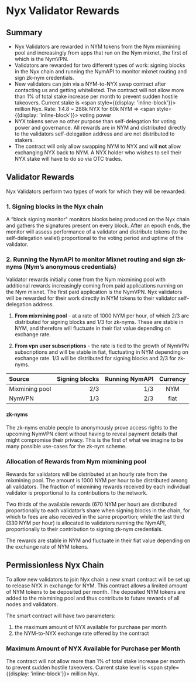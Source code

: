 

# Nyx Validator Rewards

<TimeNow />

## Summary

* Nyx Validators are rewarded in NYM tokens from the Nym mixmining pool and increasingly from apps that run on the Nym mixnet, the first of which is the NymVPN.
* Validators are rewarded for two different types of work: signing blocks in the Nyx chain and running the NymAPI to monitor mixnet routing and sign zk-nym credentials.
* New validators can join via a NYM-to-NYX swap contract after contacting us and getting whitelisted. The contract will not allow more than 1% of total stake increase per month to prevent sudden hostile takeovers. Current stake is <span style={{display: 'inline-block'}}><NyxTotalStake /></span> million Nyx. Rate: 1:4.8 ~ 288k NYX for 60k NYM \=\> <span style={{display: 'inline-block'}}><NyxPercentStake /></span> voting power
* NYX tokens serve no other purpose than self-delegation for voting power and governance. All rewards are in NYM and distributed directly to the validators self-delegation address and are not distributed to stakers.
* The contract will only allow swapping NYM to NYX and will **not** allow exchanging NYX back to NYM. A NYX holder who wishes to sell their NYX stake will have to do so via OTC trades.

## Validator Rewards

Nyx Validators perform two types of work for which they will be rewarded:

### 1. Signing blocks in the Nyx chain

A “block signing monitor" monitors blocks being produced on the Nyx chain and gathers the signatures present on every block. After an epoch ends, the monitor will assess performance of a validator and distribute tokens (to the self-delegation wallet) proportional to the voting period and uptime of the validator.

### 2. Running the NymAPI to monitor Mixnet routing and sign zk-nyms (Nym’s anonymous credentials)

Validator rewards initially come from the Nym mixmining pool with additional rewards increasingly coming from paid applications running on the Nym mixnet. The first paid application is the NymVPN. Nyx validators will be rewarded for their work directly in NYM tokens to their validator self-delegation address.

1. **From mixmining pool** - at a rate of 1000 NYM per hour, of which 2/3 are distributed for signing blocks and 1/3 for zk-nyms. These are stable in NYM, and therefore will fluctuate in their fiat value depending on exchange rate.

2. **From vpn user subscriptions** - the rate is tied to the growth of NymVPN subscriptions and will be stable in fiat, fluctuating in NYM depending on exchange rate. 1/3 will be distributed for signing blocks and 2/3 for zk-nyms.

| Source         | Signing blocks | Running NymAPI | Currency |
| :--            | --:           | --:    | :---:    |
| Mixmining pool | 2/3           | 1/3    | NYM      |
| NymVPN         | 1/3           | 2/3    | fiat     |

#### zk-nyms

The zk-nyms enable people to anonymously prove access rights to the upcoming NymVPN client without having to reveal payment details that might compromise their privacy. This is the first of what we imagine to be many possible use-cases for the zk-nym scheme.

### Allocation of Rewards from Nym mixmining pool

Rewards for validators will be distributed at an hourly rate from the mixmining pool. The amount is 1000 NYM per hour to be distributed among all validators. The fraction of mixmining rewards received by each individual validator is proportional to its contributions to the network.

Two thirds of the available rewards (670 NYM per hour) are distributed proportionally to each validator’s share when signing blocks in the chain, for which tx fees are also received in the same proportion; while the last third (330 NYM per hour) is allocated to validators running the NymAPI, proportionally to their contribution to signing zk-nym credentials.

The rewards are stable in NYM and fluctuate in their fiat value depending on the exchange rate of NYM tokens.

## Permissionless Nyx Chain

To allow new validators to join Nyx chain a new smart contract will be set up to release NYX in exchange for NYM. This contract allows a limited amount of NYM tokens to be deposited per month. The deposited NYM tokens are added to the mixmining pool and thus contribute to future rewards of all nodes and validators.

The smart contract will have two parameters:

1. the maximum amount of NYX available for purchase per month
2. the NYM-to-NYX exchange rate offered by the contract

### Maximum Amount of NYX Available for Purchase per Month

The contract will not allow more than 1% of total stake increase per month to prevent sudden hostile takeovers. Current stake level is <span style={{display: 'inline-block'}}><NyxTotalStake /></span> million Nyx.
